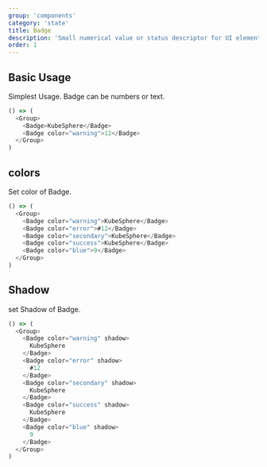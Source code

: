 ```yaml
---
group: 'components'
category: 'state'
title: Badge
description: 'Small numerical value or status descriptor for UI elements.'
order: 1
---
```


## Basic Usage

Simplest Usage. Badge can be numbers or text.

```js live=true
() => (
  <Group>
    <Badge>KubeSphere</Badge>
    <Badge color="warning">12</Badge>
  </Group>
)
```

## colors

Set color of Badge.

```js live=true
() => (
  <Group>
    <Badge color="warning">KubeSphere</Badge>
    <Badge color="error">#12</Badge>
    <Badge color="secondary">KubeSphere</Badge>
    <Badge color="success">KubeSphere</Badge>
    <Badge color="blue">9</Badge>
  </Group>
)
```

## Shadow

set Shadow of Badge.

```js live=true
() => (
  <Group>
    <Badge color="warning" shadow>
      KubeSphere
    </Badge>
    <Badge color="error" shadow>
      #12
    </Badge>
    <Badge color="secondary" shadow>
      KubeSphere
    </Badge>
    <Badge color="success" shadow>
      KubeSphere
    </Badge>
    <Badge color="blue" shadow>
      9
    </Badge>
  </Group>
)
```




